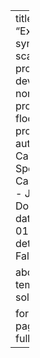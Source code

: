 ---
title: "Exploiting synoptic-scale climate processes to develop nonstationary, probabilistic flood hazard projections"
author:
  - Caitlin M Spence
  - Casey Brown
  - James Doss-Gollin
date: 2016-01-01
details: "2016 Fall Meeting"

about:
  template: solana

format:
  html:
    page-layout: full
---